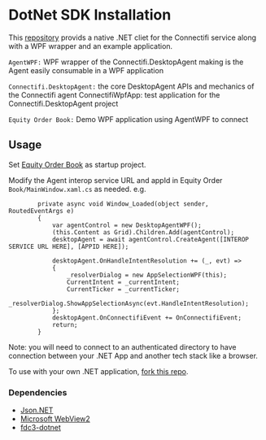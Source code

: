 # DotNet SDK Installation

This [repository](https://github.com/connectifi-co/agent-dotnet) provids a native .NET cliet for the Connectifi service along with a WPF wrapper and an example application.

`AgentWPF:` WPF wrapper of the Connectifi.DesktopAgent making is the Agent easily consumable in a WPF application

`Connectifi.DesktopAgent:` the core DesktopAgent APIs and mechanics of the Connectifi agent
ConnectifiWpfApp: test application for the Connectifi.DesktopAgent project

`Equity Order Book:` Demo WPF application using AgentWPF to connect

## Usage
Set [Equity Order Book](https://github.com/connectifi-co/equity-orderboo) as startup project.

Modify the Agent interop service URL and appId in Equity Order `Book/MainWindow.xaml.cs` as needed. e.g.

```
        private async void Window_Loaded(object sender, RoutedEventArgs e)
        {
            var agentControl = new DesktopAgentWPF();
            (this.Content as Grid).Children.Add(agentControl);
            desktopAgent = await agentControl.CreateAgent([INTEROP SERVICE URL HERE], [APPID HERE]);
 
            desktopAgent.OnHandleIntentResolution += (_, evt) =>
            {
                _resolverDialog = new AppSelectionWPF(this);
                CurrentIntent = _currentIntent;
                CurrentTicker = _currentTicker;
                _resolverDialog.ShowAppSelectionAsync(evt.HandleIntentResolution);
            };
            desktopAgent.OnConnectifiEvent += OnConnectifiEvent;
            return;
        }
```

Note: you will need to connect to an authenticated directory to have connection between your .NET App and another tech stack like a browser.

To use with your own .NET application, [fork this repo](https://github.com/connectifi-co/agent-dotnet).

### Dependencies

* [Json.NET](https://learn.microsoft.com/en-us/microsoft-edge/webview2/)
* [Microsoft WebView2](https://github.com/JamesNK/Newtonsoft.Json)
* [fdc3-dotnet](https://github.com/morganstanley/fdc3-dotnet)